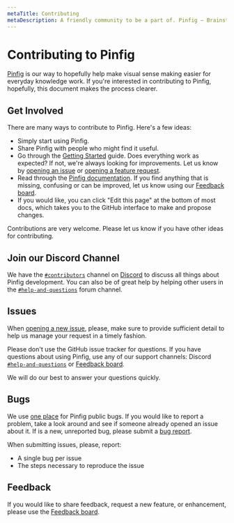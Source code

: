 ```yaml
---
metaTitle: Contributing
metaDescription: A friendly community to be a part of. Pinfig – Brainstorm. Learn. Write. Collaborate. Visually.
---
```


# Contributing to Pinfig

[Pinfig](https://pinfig.com) is our way to hopefully help make visual sense making easier for everyday knowledge work. If you're interested in contributing to Pinfig, hopefully, this document makes the process clearer.

## Get Involved

There are many ways to contribute to Pinfig. Here's a few ideas:

- Simply start using Pinfig.
- Share Pinfig with people who might find it useful.
- Go through the [Getting Started](https://pinfig.com/docs/overview/getting-started) guide. Does everything work as expected? If not, we're always looking for improvements. Let us know by [opening an issue](#issues) or [opening a feature request](#feedback).
- Read through the [Pinfig documentation](https://pinfig.com/docs/overview). If you find anything that is missing, confusing or can be improved, let us know using our [Feedback board](/feedback).
- If you would like, you can click "Edit this page" at the bottom of most docs, which takes you to the GitHub interface to make and propose changes.

Contributions are very welcome. Please let us know if you have other ideas for contributing.

## Join our Discord Channel

We have the [`#contributors`](https://discord.gg/rjjrgj2E) channel on [Discord](https://discord.gg/5PfkU5jt) to discuss all things about Pinfig development. You can also be of great help by helping other users in the [`#help-and-questions`](https://discord.gg/4Ws9nAAu) forum channel.

## Issues

When [opening a new issue](/feedback), please, make sure to provide sufficient detail to help us manage your request in a timely fashion.

Please don't use the GitHub issue tracker for questions. If you have questions about using Pinfig, use any of our support channels: Discord [`#help-and-questions`](https://discord.gg/dgmbk9pN) or [Feedback board](/feedback).

We will do our best to answer your questions quickly.

## Bugs

We use [one place](/feedback) for Pinfig public bugs. If you would like to report a problem, take a look around and see if someone already opened an issue about it. If is a new, unreported bug, please submit a [bug report](/feedback).

When submitting issues, please, report:

- A single bug per issue
- The steps necessary to reproduce the issue

## Feedback

If you would like to share feedback, request a new feature, or enhancement, please use the [Feedback board](https://pinfig.com/feedback).
